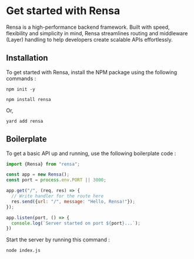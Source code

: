 # Get started with Rensa

Rensa is a high-performance backend framework. Built with speed, flexibility and simplicity in mind, Rensa streamlines routing and middleware (Layer) handling to help developers create scalable APIs effortlessly.

## Installation

To get started with Rensa, install the NPM package using the following commands :
```npm
npm init -y
```
```npm
npm install rensa
```
Or,
```yarn
yard add rensa
```

## Boilerplate

To get a basic API up and running, use the following boilerplate code :

```js
import {Rensa} from "rensa";

const app = new Rensa();
const port = process.env.PORT || 3000;

app.get("/", (req, res) => {
  // Write handler for the route here
  res.send({url: "/", message: "Hello, Rensa!"});
});

app.listen(port, () => {
  console.log(`Server started on port ${port}...`);
})
```

Start the server by running this command :
```npm
node index.js
```
